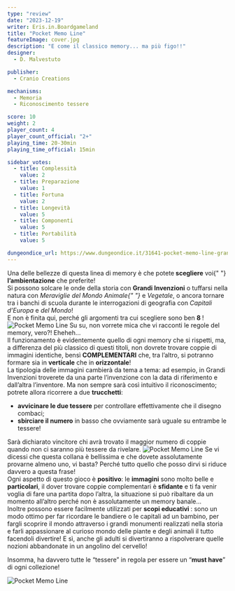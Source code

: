 ```yaml
---
type: "review"
date: "2023-12-19"
writer: Eris.in.Boardgameland
title: "Pocket Memo Line"
featureImage: cover.jpg
description: "E come il classico memory... ma più figo!!"
designer:
  - D. Malvestuto

publisher:
  - Cranio Creations

mechanisms:
  - Memoria
  - Riconoscimento tessere

score: 10
weight: 2
player_count: 4
player_count_official: "2+"
playing_time: 20-30min
playing_time_official: 15min

sidebar_votes:
  - title: Complessità
    value: 2
  - title: Preparazione
    value: 1
  - title: Fortuna
    value: 2
  - title: Longevità
    value: 5
  - title: Componenti
    value: 5
  - title: Portabilità
    value: 5

dungeondice_url: https://www.dungeondice.it/31641-pocket-memo-line-grandi-invenzioni.html
---
```


<Setting>
  Una delle bellezze di questa linea di memory è che potete<strong> scegliere</strong> voi{" "}
  <strong>l’ambientazione</strong> che preferite! <br />
  Si possono solcare le onde della storia con <strong>Grandi Invenzioni</strong> o tuffarsi nella natura con <em>
    Meraviglie del Mondo Animale{" "}
  </em>e <em>Vegetale</em>, o ancora tornare tra i banchi di scuola durante le interrogazioni di geografia con
   <em> Capitali d’Europa</em> e
  <em> del Mondo</em>!
  <br />
  E non è finita qui, perché gli argomenti tra cui scegliere sono ben <strong> 8 </strong>!

</Setting>

<img src="./game1.jpg?t=1" alt="Pocket Memo Line" />

<Rules>
  Su su, non vorrete mica che vi racconti le regole del memory, vero?! Eheheh…
  <br />
  Il funzionamento è evidentemente quello di ogni memory che si rispetti, ma, a differenza del più classico di questi
  titoli, non dovrete trovare coppie di immagini identiche, bensì <strong>COMPLEMENTARI</strong> che, tra l’altro, si
  potranno formare sia in <strong>verticale</strong> che in <strong>orizzontale</strong>!<br />
  La tipologia delle immagini cambierà da tema a tema: ad esempio, in Grandi Invenzioni troverete da una parte l’invenzione
  con la data di riferimento e dall’altra l’inventore. Ma non sempre sarà così intuitivo il riconoscimento; potrete allora
  ricorrere a due <strong>trucchetti</strong>: <br />
  <ul>
    <li>
      <strong>avvicinare le due tessere</strong> per controllare effettivamente che il disegno combaci;
    </li>
    <li>
      <strong>sbirciare il numero</strong> in basso che ovviamente sarà uguale su entrambe le tessere!
    </li>
  </ul>
  Sarà dichiarato vincitore chi avrà trovato il maggior numero di coppie quando non ci saranno più tessere da rivelare.

</Rules>

<img src="./game2.jpg?t=1" alt="Pocket Memo Line" />

<Feedback>
  Se vi dicessi che questa collana è bellissima e che dovete assolutamente provarne almeno uno, vi basta? Perché tutto quello che posso dirvi si riduce davvero a questa frase!<br />
Ogni aspetto di questo gioco è <strong>positivo</strong>: le <strong>immagini</strong> sono molto belle e <strong>particolari</strong>, il dover trovare coppie complementari è <strong>sfidante</strong> e ti fa venir voglia di fare una partita dopo l’altra, la situazione si può ribaltare da un momento all’altro perché non è assolutamente un memory banale…<br />
Inoltre possono essere facilmente utilizzati per <strong>scopi educativi </strong>: sono un modo ottimo per far ricordare le bandiere o le capitali ad un bambino, per fargli scoprire il mondo attraverso i grandi monumenti realizzati nella storia e farli appassionare al curioso mondo delle piante e degli animali il tutto facendoli divertire!
E sì, anche gli adulti si divertiranno a rispolverare quelle nozioni abbandonate in un angolino del cervello! <br/>

Insomma, ha davvero tutte le “tessere” in regola per essere un “<strong>must have</strong>” di ogni collezione!

</Feedback>

<img src="./game3.jpg?t=1" alt="Pocket Memo Line" />
